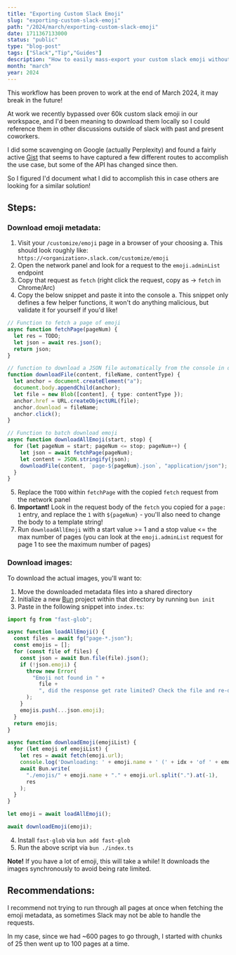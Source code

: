 ```yaml
---
title: "Exporting Custom Slack Emoji"
slug: "exporting-custom-slack-emoji"
path: "/2024/march/exporting-custom-slack-emoji"
date: 1711367133000
status: "public"
type: "blog-post"
tags: ["Slack","Tip","Guides"]
description: "How to easily mass-export your custom slack emoji without API access!"
month: "march"
year: 2024
---
```



<Callout>

This workflow has been proven to work at the end of March 2024, it may break in the future!

</Callout>

At work we recently bypassed over 60k custom slack emoji in our workspace, and I'd been meaning to download them locally so I could reference them in other discussions outside of slack with past and present coworkers.

I did some scavenging on Google (actually Perplexity) and found a fairly active [Gist](https://gist.github.com/lmarkus/8722f56baf8c47045621) that seems to have captured a few different routes to accomplish the use case, but some of the API has changed since then.

So I figured I'd document what I did to accomplish this in case others are looking for a similar solution!

## Steps:

### Download emoji metadata:

1. Visit your `/customize/emoji` page in a browser of your choosing
  a. This should look roughly like: `https://<organization>.slack.com/customize/emoji`
2. Open the network panel and look for a request to the `emoji.adminList` endpoint
3. Copy that request as `fetch` (right click the request, copy as -> `fetch` in Chrome/Arc)
4. Copy the below snippet and paste it into the console
  a. This snippet only defines a few helper functions, it won't do anything malicious, but validate it for yourself if you'd like!

```ts
// Function to fetch a page of emoji
async function fetchPage(pageNum) {
  let res = TODO;
  let json = await res.json();
  return json;
}

// function to download a JSON file automatically from the console in devtools
function downloadFile(content, fileName, contentType) {
  let anchor = document.createElement("a");
  document.body.appendChild(anchor);
  let file = new Blob([content], { type: contentType });
  anchor.href = URL.createObjectURL(file);
  anchor.download = fileName;
  anchor.click();
}

// Function to batch download emoji
async function downloadAllEmoji(start, stop) {
  for (let pageNum = start; pageNum <= stop; pageNum++) {
    let json = await fetchPage(pageNum);
    let content = JSON.stringify(json);
    downloadFile(content, `page-${pageNum}.json`, "application/json");
  }
}
```

5. Replace the `TODO` within `fetchPage` with the copied `fetch` request from the network panel
6. **Important!** Look in the request body of the `fetch` you copied for a `page: 1` entry, and replace the `1` with `${pageNum}` - you'll also need to change the body to a template string!
7. Run `downloadAllEmoji` with a start value &gt;= 1 and a stop value &lt;= the max number of pages (you can look at the `emoji.adminList` request for page 1 to see the maximum number of pages)

### Download images:

To download the actual images, you'll want to:

1. Move the downloaded metadata files into a shared directory
2. Initialize a new [Bun](https://bun.sh/) project within that directory by running `bun init`
3. Paste in the following snippet into `index.ts`:

```ts
import fg from "fast-glob";

async function loadAllEmoji() {
  const files = await fg("page-*.json");
  const emojis = [];
  for (const file of files) {
    const json = await Bun.file(file).json();
    if (!json.emoji) {
      throw new Error(
        "Emoji not found in " +
          file +
          ", did the response get rate limited? Check the file and re-download if needed!"
      );
    }
    emojis.push(...json.emoji);
  }
  return emojis;
}

async function downloadEmoji(emojiList) {
  for (let emoji of emojiList) {
    let res = await fetch(emoji.url);
    console.log('Downloading: ' + emoji.name + ' (' + idx + 'of ' + emojiList.length + ')');
    await Bun.write(
      "./emojis/" + emoji.name + "." + emoji.url.split(".").at(-1),
      res
    );
  }
}

let emoji = await loadAllEmoji();

await downloadEmoji(emoji);
```

4. Install `fast-glob` via `bun add fast-glob`
5. Run the above script via `bun ./index.ts`

**Note!** If you have a lot of emoji, this will take a while! It downloads the images synchronously to avoid being rate limited.

## Recommendations:

I recommend not trying to run through all pages at once when fetching the emoji metadata, as sometimes Slack may not be able to handle the requests.

In my case, since we had ~600 pages to go through, I started with chunks of 25 then went up to 100 pages at a time.
